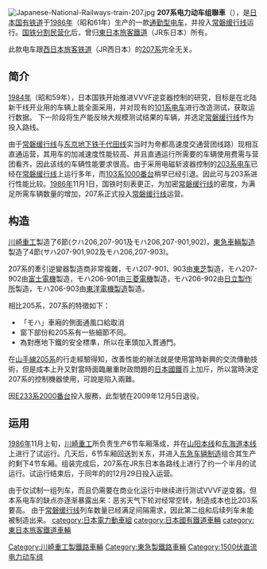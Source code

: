 {{noteTA
|G1=Transport}}
{{Unreferenced |time=2008-07-23T18:04:53+00:00 }}
{{Expand|time=2013-06-09}} 
{{About|[[日本國有鐵道|國鐵]]的207系列車|[[JR西日本|JR西日本]]的207系1000番台|JR西日本207系}}
{{鐵路車輛
| 車輛名稱   = 國鐵207系電力動車組
| 公司色   = #000000
| 文字色   = #ffffff
| 圖像     = JNR-207-EMU.jpg
| 圖像說明 = 207系900番台<br />（2006年5月29日 / [[松戶站|松戶站]]）
|類型 = [[通勤型電聯車|通勤型電聯車]]
|原產國 = {{JAP}}
| 用戶   = [[日本國有鐵道|日本國有鐵道]]<br />[[東日本旅客鐵道|東日本旅客鐵道]]
| 製造   = [[川崎重工業車両カンパニー|川崎重工業]]<small>（1・5・6・8・9・10号車）</small><br />[[東急車輛製造|東急車輛製造]]<small>（2・3・4・7号車）</small>
| 製造年份   = 1986年
| 產量   = 1編成10輛
| 投入服務 = 1986年11月29日
| 退出服務 = 2009年12月5日
| 報廢     = 2010年1月6日
| 營運路線   = [[常磐緩行線|常磐緩行線]]（[[東京メトロ千代田線|千代田線]]直通）
| 編組     = 10輛編成
| 軌距     = 1,067 
| 供電制式式 = [[直流電化|直流]]1,500V<br />（[[架空電車線方式|架空電車線方式]]）
| 營運最高速度 = 90 （常磐緩行線）km/h<br />80 （千代田線）
| 設計最高速度 = 100 <ref name="Fan1987-1"/>
| 起動加速度 = 3.3  km/h/s <ref name="Fan1987-1">交友社「鉄道ファン」1987年1月号新車ガイド2「VVVFインバータ国電207系デビュー」207系主要諸元50頁記事。</ref>
| 常用減速度 = 3.7  km/h/s<ref name="Fan1987-1"/>
| 緊急減速度 = 4.7  km/h/s<ref name="Fan1987-1"/>
| 編組載客量 = 座席528・立席896（計）
| 車輛重量     = クハ207形: 25.9 t<br />モハ207形: 32.5 t<br />モハ206形: 34.5 t<br />サハ207形: 23.6 t<br />クハ206形: 25.8 t
| 編成重量 = 299.9 
| 全長     = 20,000 
| 全幅     = 
| 全高     = 4,140 
| 車體材質 = [[不鏽鋼|不鏽鋼]]製
| 轉向架     =DT50E・TR235F
| 主電動機 = [[三相交流電動機|三相交流電動機]]<br />MT63
| 主電動機出力 = 150 kW × 4基
| 傳動方式 = [[撓性板聯軸器驅動方式|TD驅動方式]]
| 齒輪比   = 99:14 (7.07)
| 牽引功率 = 3,600 kW（6M4T）
| 控制裝置 = [[可關斷晶閘管|GTO]]-[[VVVF|VVVF]]
| 制動方式 = SC20
再生電軔、電控氣軔
| 保安裝置 = [[自動列車停止装置#ATS-S改良形（ATS-Sx形）|ATS-S<small>N</small>]],  [[自動列車制御装置#ATC-10型|ATC-10]]
| 備考     = 
}}
[[File:Japanese-National-Railways-train-207.jpg|thumb]]
'''207系电力动车组聯車'''（{{jpn|j=207系電車|hg=207けいでんしゃ|rm=207-kei densha|f=y}}），是[[日本國有鐵道|日本国有铁道]]于[[1986年|1986年]]（昭和61年）生产的一款[[通勤型電車|通勤型电车]]，并投入[[常磐緩行線|常磐缓行线]]运行。[[國鐵分割民營化|国铁分割民营化]]后，曾归[[東日本旅客鐵道|東日本旅客鐵道]]（JR东日本）所有。

此款电车跟[[西日本旅客鐵道|西日本旅客铁道]]（JR西日本）的[[JR西日本207系電聯車|207系]]完全无关。

==简介==
[[1984年|1984年]]（昭和59年），日本国铁开始推进VVVF逆变器控制的研究，目标是在北陆新干线开业用的车辆上能全面采用，并对现有的[[101系电车|101系电车]]进行改造测试，获取运行数据。 下一阶段将生产能反映大规模测试结果的车辆，并选定[[常磐緩行線|常磐缓行线]]作为投入路线。

由于[[常磐緩行線|常磐缓行线]]与[[千代田線|东京地下铁千代田线]]实当时为帝都高速度交通营团线路）现相互直通运营，其用车的加减速度性能较高、并且直通运行所需要的车辆使用费需与营团看齐，因此该线的车辆性能要求很高。由于采用电磁斩波器控制的[[日本国铁203系电力动车组|203系电车]]已经在[[常磐緩行線|常磐缓行线]]上运行多年，而[[日本國鐵103系電力動車組|103系1000番台]]稍早已经引退。因此可与203系进行性能比较。[[1986年|1986年]]11月1日，国铁时刻表更正，为加密[[常磐緩行線|常磐缓行线]]的密度，为满足所需车辆数量的增加，207系正式投入[[常磐緩行線|常磐缓行线]]运营。

== 构造 ==
[[川崎重工|川崎重工]]製造了6節(クハ206,207-901及モハ206,207-901,902)，[[東急車輛製造|東急車輛製造]]製造了4節(サハ207-901,902及モハ206,207-903)。

207系的牽引逆變器製造商非常複雜，モハ207-901、903由[[東芝|東芝]]製造，モハ207-902由[[富士電機|富士電機]]製造，モハ206-901由[[三菱電機|三菱電機]]製造，モハ206-902由[[日立製作所|日立製作所]]製造，モハ206-903由[[東洋電機製造|東洋電機製造]]製造。

相比205系，207系的特徵如下：
*「モハ」車廂的側面通風口給取消
*窗下部份和205系有一些細節不同。
*為對應地下鐵的安全標準，所以在車頭加入貫通門。

在[[山手線|山手線]][[205系|205系]]的行走經驗得知，改善性能的辦法就是使用當時新興的交流傳動技術，但是成本上升又對當時面臨嚴重財政問題的[[日本國鐵|日本國鐵]]百上加斤，所以當時決定207系的控制機器使用，可說是陷入兩難。

因[[JR東日本E233系電力動車組|E233系2000番台]]投入服務，此型號在2009年12月5日退役。

== 运用 ==
{{Commonscat|JNR 207}}[[1986年|1986年]]11月上旬，[[川崎重工業|川崎重工]]所负责生产6节车厢落成，并在[[山陽本線|山阳本线]]和[[東海道本線|东海道本线]]上进行了试运行。几天后，6节车厢回送到关东，并进入[[東急車輛製造|东急车辆制造]]组合其生产的剩下4节车厢。组装完成后，207系在JR东日本各路线上进行了约一个半月的试运行。试运行结束后，于同年的的12月29日投入运营。

由于仅试制一组列车，而且仍需要在商业化运行中继续进行测试VVVF逆变器。但本系电车的缺点亦逐渐暴露出来：恶劣天气下轮对经常空转，制造成本也比203系要高。 由于[[常磐緩行線|常磐缓行线]]列车数量已经满足间隔需求，因此第二组和后续列车未能被制造出来。 {{日本國鐵新性能電車}}
{{JR東日本的車輛}}
{{DEFAULTSORT:207}}
[[category:日本電力動車組|category:日本電力動車組]]
[[category:日本國有鐵道車輛|category:日本國有鐵道車輛]]
[[category:東日本旅客鐵道車輛|category:東日本旅客鐵道車輛]]
[[Category:川崎重工製鐵路車輛|Category:川崎重工製鐵路車輛]]
[[Category:東急製鐵路車輛|Category:東急製鐵路車輛]]
[[Category:1500伏直流电力动车组|Category:1500伏直流电力动车组]]
